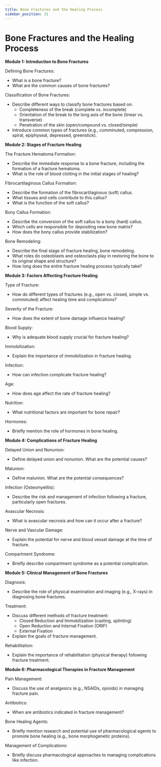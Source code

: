 ```yaml
---
title: Bone Fractures and the Healing Process
sidebar_position: 31
---
```


# Bone Fractures and the Healing Process

**Module 1: Introduction to Bone Fractures**

Defining Bone Fractures:
* What is a bone fracture?
* What are the common causes of bone fractures?

Classification of Bone Fractures:
* Describe different ways to classify bone fractures based on:
    * Completeness of the break (complete vs. incomplete)
    * Orientation of the break to the long axis of the bone (linear vs. transverse)
    * Penetration of the skin (open/compound vs. closed/simple)
* Introduce common types of fractures (e.g., comminuted, compression, spiral, epiphyseal, depressed, greenstick).

**Module 2: Stages of Fracture Healing**

The Fracture Hematoma Formation:
* Describe the immediate response to a bone fracture, including the formation of a fracture hematoma.
* What is the role of blood clotting in the initial stages of healing?

Fibrocartilaginous Callus Formation:
* Describe the formation of the fibrocartilaginous (soft) callus.
* What tissues and cells contribute to this callus?
* What is the function of the soft callus?

Bony Callus Formation:
* Describe the conversion of the soft callus to a bony (hard) callus.
* Which cells are responsible for depositing new bone matrix?
* How does the bony callus provide stabilization?

Bone Remodeling:
* Describe the final stage of fracture healing, bone remodeling.
* What roles do osteoblasts and osteoclasts play in restoring the bone to its original shape and structure?
* How long does the entire fracture healing process typically take?

**Module 3: Factors Affecting Fracture Healing**

Type of Fracture:
* How do different types of fractures (e.g., open vs. closed, simple vs. comminuted) affect healing time and complications?

Severity of the Fracture:
* How does the extent of bone damage influence healing?

Blood Supply:
* Why is adequate blood supply crucial for fracture healing?

Immobilization:
* Explain the importance of immobilization in fracture healing.

Infection:
* How can infection complicate fracture healing?

Age:
* How does age affect the rate of fracture healing?

Nutrition:
* What nutritional factors are important for bone repair?

Hormones:
* Briefly mention the role of hormones in bone healing.

**Module 4: Complications of Fracture Healing**

Delayed Union and Nonunion:
* Define delayed union and nonunion. What are the potential causes?

Malunion:
* Define malunion. What are the potential consequences?

Infection (Osteomyelitis):
* Describe the risk and management of infection following a fracture, particularly open fractures.

Avascular Necrosis:
* What is avascular necrosis and how can it occur after a fracture?

Nerve and Vascular Damage:
* Explain the potential for nerve and blood vessel damage at the time of fracture.

Compartment Syndrome:
* Briefly describe compartment syndrome as a potential complication.

**Module 5: Clinical Management of Bone Fractures**

Diagnosis:
* Describe the role of physical examination and imaging (e.g., X-rays) in diagnosing bone fractures.

Treatment:
* Discuss different methods of fracture treatment:
    * Closed Reduction and Immobilization (casting, splinting)
    * Open Reduction and Internal Fixation (ORIF)
    * External Fixation
* Explain the goals of fracture management.

Rehabilitation:
* Explain the importance of rehabilitation (physical therapy) following fracture treatment.

**Module 6: Pharmacological Therapies in Fracture Management**

Pain Management:
* Discuss the use of analgesics (e.g., NSAIDs, opioids) in managing fracture pain.

Antibiotics:
* When are antibiotics indicated in fracture management?

Bone Healing Agents:
* Briefly mention research and potential use of pharmacological agents to promote bone healing (e.g., bone morphogenetic proteins).

Management of Complications:
* Briefly discuss pharmacological approaches to managing complications like infection.